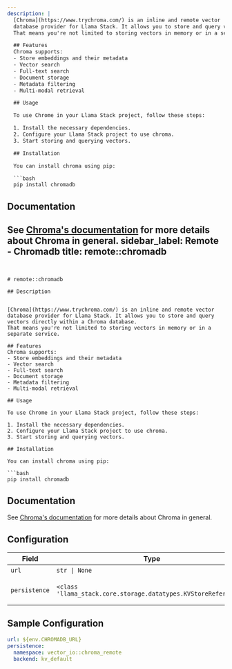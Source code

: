 ```yaml
---
description: |
  [Chroma](https://www.trychroma.com/) is an inline and remote vector
  database provider for Llama Stack. It allows you to store and query vectors directly within a Chroma database.
  That means you're not limited to storing vectors in memory or in a separate service.

  ## Features
  Chroma supports:
  - Store embeddings and their metadata
  - Vector search
  - Full-text search
  - Document storage
  - Metadata filtering
  - Multi-modal retrieval

  ## Usage

  To use Chrome in your Llama Stack project, follow these steps:

  1. Install the necessary dependencies.
  2. Configure your Llama Stack project to use chroma.
  3. Start storing and querying vectors.

  ## Installation

  You can install chroma using pip:

  ```bash
  pip install chromadb
  ```

  ## Documentation
  See [Chroma's documentation](https://docs.trychroma.com/docs/overview/introduction) for more details about Chroma in general.
sidebar_label: Remote - Chromadb
title: remote::chromadb
---
```


# remote::chromadb

## Description


[Chroma](https://www.trychroma.com/) is an inline and remote vector
database provider for Llama Stack. It allows you to store and query vectors directly within a Chroma database.
That means you're not limited to storing vectors in memory or in a separate service.

## Features
Chroma supports:
- Store embeddings and their metadata
- Vector search
- Full-text search
- Document storage
- Metadata filtering
- Multi-modal retrieval

## Usage

To use Chrome in your Llama Stack project, follow these steps:

1. Install the necessary dependencies.
2. Configure your Llama Stack project to use chroma.
3. Start storing and querying vectors.

## Installation

You can install chroma using pip:

```bash
pip install chromadb
```

## Documentation
See [Chroma's documentation](https://docs.trychroma.com/docs/overview/introduction) for more details about Chroma in general.


## Configuration

| Field | Type | Required | Default | Description |
|-------|------|----------|---------|-------------|
| `url` | `str \| None` | No |  |  |
| `persistence` | `<class 'llama_stack.core.storage.datatypes.KVStoreReference'>` | No |  | Config for KV store backend |

## Sample Configuration

```yaml
url: ${env.CHROMADB_URL}
persistence:
  namespace: vector_io::chroma_remote
  backend: kv_default
```
